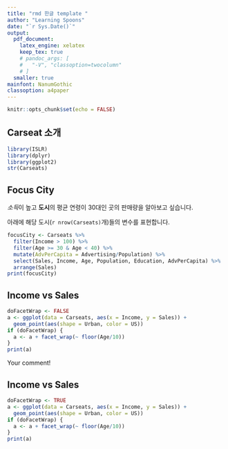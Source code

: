 ---
title: "rmd 한글 template "
author: "Learning Spoons"
date: "`r Sys.Date()`"
output: 
  pdf_document:
    latex_engine: xelatex
    keep_tex: true
    # pandoc_args: [
    #   "-V", "classoption=twocolumn"
    # ]
  smaller: true
mainfont: NanumGothic
classoption: a4paper
---

```{r setup, include=FALSE}
knitr::opts_chunk$set(echo = FALSE)
```

## Carseat 소개  

```{r, message=FALSE}
library(ISLR)
library(dplyr)
library(ggplot2)
str(Carseats) 
```

## Focus City

*소득*이 높고 **도시**의 평균 연령이 30대인 곳의
판매량을 알아보고 싶습니다.  

아래에 해당 도시(`r nrow(Carseats)`개)들의 변수를 표현합니다.

```{r}
focusCity <- Carseats %>% 
  filter(Income > 100) %>%
  filter(Age >= 30 & Age < 40) %>%
  mutate(AdvPerCapita = Advertising/Population) %>%
  select(Sales, Income, Age, Population, Education, AdvPerCapita) %>%
  arrange(Sales)
print(focusCity)
```

## Income vs Sales

```{r}
doFacetWrap <- FALSE
a <- ggplot(data = Carseats, aes(x = Income, y = Sales)) + 
  geom_point(aes(shape = Urban, color = US))
if (doFacetWrap) {
  a <- a + facet_wrap(~ floor(Age/10))
}
print(a)
```

Your comment!

## Income vs Sales

```{r}
doFacetWrap <- TRUE
a <- ggplot(data = Carseats, aes(x = Income, y = Sales)) + 
  geom_point(aes(shape = Urban, color = US))
if (doFacetWrap) {
  a <- a + facet_wrap(~ floor(Age/10))
}
print(a)
```